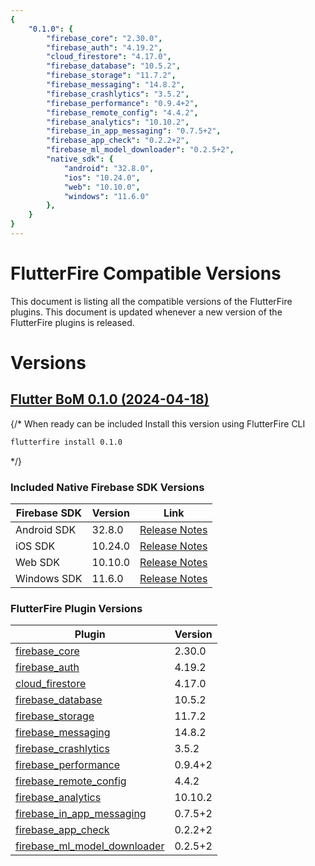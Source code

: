 ```yaml
---
{
    "0.1.0": {
        "firebase_core": "2.30.0",
        "firebase_auth": "4.19.2",
        "cloud_firestore": "4.17.0",
        "firebase_database": "10.5.2",
        "firebase_storage": "11.7.2",
        "firebase_messaging": "14.8.2",
        "firebase_crashlytics": "3.5.2",
        "firebase_performance": "0.9.4+2",
        "firebase_remote_config": "4.4.2",
        "firebase_analytics": "10.10.2",
        "firebase_in_app_messaging": "0.7.5+2",
        "firebase_app_check": "0.2.2+2",
        "firebase_ml_model_downloader": "0.2.5+2",
        "native_sdk": {
            "android": "32.8.0",
            "ios": "10.24.0",
            "web": "10.10.0",
            "windows": "11.6.0"
        },
    }
}
---
```


# FlutterFire Compatible Versions

This document is listing all the compatible versions of the FlutterFire plugins. This document is updated whenever a new version of the FlutterFire plugins is released.

# Versions

## [Flutter BoM 0.1.0 (2024-04-18)](https://github.com/firebase/flutterfire/blob/master/CHANGELOG.md#2024-04-18)

{/* When ready can be included
Install this version using FlutterFire CLI

```bash
flutterfire install 0.1.0
```
*/}

### Included Native Firebase SDK Versions

| Firebase SDK | Version | Link |
|------------|---------|------|
| Android SDK | 32.8.0 | [Release Notes](https://firebase.google.com/support/release-notes/android) |
| iOS SDK | 10.24.0 | [Release Notes](https://firebase.google.com/support/release-notes/ios) |
| Web SDK | 10.10.0 | [Release Notes](https://firebase.google.com/support/release-notes/js) |
| Windows SDK | 11.6.0 | [Release Notes](https://firebase.google.com/support/release-notes/cpp-relnotes) |

### FlutterFire Plugin Versions
| Plugin | Version |
|--------|---------|
| [firebase_core](https://pub.dev/packages/firebase_core/versions/2.30.0) | 2.30.0 |
| [firebase_auth](https://pub.dev/packages/firebase_auth/versions/4.19.2) | 4.19.2 |
| [cloud_firestore](https://pub.dev/packages/cloud_firestore/versions/4.17.0) | 4.17.0 |
| [firebase_database](https://pub.dev/packages/firebase_database/versions/10.5.2) | 10.5.2 |
| [firebase_storage](https://pub.dev/packages/firebase_storage/versions/11.7.2) | 11.7.2 |
| [firebase_messaging](https://pub.dev/packages/firebase_messaging/versions/14.8.2) | 14.8.2 |
| [firebase_crashlytics](https://pub.dev/packages/firebase_crashlytics/versions/3.5.2) | 3.5.2 |
| [firebase_performance](https://pub.dev/packages/firebase_performance/versions/0.9.4+2) | 0.9.4+2 |
| [firebase_remote_config](https://pub.dev/packages/firebase_remote_config/versions/4.4.2) | 4.4.2 |
| [firebase_analytics](https://pub.dev/packages/firebase_analytics/versions/10.10.2) | 10.10.2 |
| [firebase_in_app_messaging](https://pub.dev/packages/firebase_in_app_messaging/versions/0.7.5+2) | 0.7.5+2 |
| [firebase_app_check](https://pub.dev/packages/firebase_app_check/versions/0.2.2+2) | 0.2.2+2 |
| [firebase_ml_model_downloader](https://pub.dev/packages/firebase_ml_model_downloader/versions/0.2.5+2) | 0.2.5+2 |
